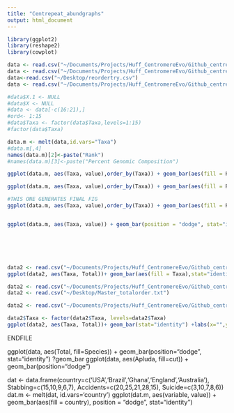 ```yaml
---
title: "Centrepeat_abundgraphs"
output: html_document
---
```


```r
library(ggplot2)
library(reshape2)
library(cowplot)

data <- read.csv("~/Documents/Projects/Huff_CentromereEvo/Github_centrepeat/abundance/Master_clean.csv")
data <- read.csv("~/Documents/Projects/Huff_CentromereEvo/Github_centrepeat/abundance/Master_clean_reveiwer_ordered.csv")
data<-read.csv("~/Desktop/reordertry.csv")
data <- read.csv("~/Documents/Projects/Huff_CentromereEvo/Github_centrepeat/abundance/Master_clean_estep2.csv")

#data$X.1 <- NULL
#data$X <- NULL
#data <- data[-c(16:21),]
#ord<- 1:15
#data$Taxa <- factor(data$Taxa,levels=1:15)
#factor(data$Taxa)

data.m <- melt(data,id.vars="Taxa")
#data.m[,4]
names(data.m)[2]<-paste("Rank")
#names(data.m)[3]<-paste("Percent Genomic Composition")

ggplot(data.m, aes(Taxa, value),order_by(Taxa)) + geom_bar(aes(fill = Rank), position = "dodge", stat="identity") + labs(y="Percent Genomic Composition")+theme(axis.text.x = element_text(angle = 90, hjust = 1))

ggplot(data.m, aes(Taxa, value),order_by(Taxa)) + geom_bar(aes(fill = Rank), position = "dodge", stat="identity") + labs(y="Percent Genomic Composition")+theme(axis.text.x = element_text(angle = 90, hjust = 1))+ scale_x_discrete(labels=c("1 "=" O. sativa" , "2 "=" P. edulis" , "3 "=" A. nepalensis" , "4 "=" U. digitatum" , "5 "=" S. bicolor" , "6 "=" A. mutica" , "7 "=" H. hirta" , "8 "=" I. rugosum" , "9 "=" Z. mays" , "10 "=" Z. perennis" , "11 "=" T. andersonii" , "12 "=" T. dactyloides" , "13 "=" T. floridanum" , "14 "=" T. laxum" , "15 "=" T. peruvianus"))

#THIS ONE GENERATES FINAL FIG
ggplot(data.m, aes(Taxa, value),order_by(Taxa)) + geom_bar(aes(fill = Rank), position = "dodge", stat="identity") + labs(y="Percent Genomic Composition")+theme(axis.text.x = element_text(angle = 90, hjust = 1))+ scale_x_discrete(labels=c("a"="O.sativa","b"="P.edulis","c"="A.nepalensis","d"="Z.mays","e"="Z.perennis","f"="T.andersonii","g"="T.dactyloides","h"="T.floridanum","i"="T.laxum","j"="T.peruvianus","k"="U.digitatum","l"="A.mutica","m"="I.rugosum","n"="H.hirta","o"="S.bicolor"))+guides(fill=FALSE)+theme(axis.title.x=element_blank())


ggplot(data.m, aes(Taxa, value)) + geom_bar(position = "dodge", stat="identity") + labs(y="Percent Genomic Composition")+theme(axis.text.x = element_text(angle = 90, hjust = 1))+scale_x_discrete(labels=c("a"="O.sativa","b"="P.edulis","c"="A.nepalensis","d"="Z.mays","e"="Z.perennis","f"="T.andersonii","g"="T.dactyloides","h"="T.floridanum","i"="T.laxum","j"="T.peruvianus","k"="U.digitatum","l"="A.mutica","m"="I.rugosum","n"="H.hirta","o"="S.bicolor"))






data2 <- read.csv("~/Documents/Projects/Huff_CentromereEvo/Github_centrepeat/abundance/Master_totals.csv")
ggplot(data2, aes(Taxa, Total))+ geom_bar(aes(fill = Taxa),stat="identity") +labs(x="",y="Tandem Repeat Content")+theme(axis.ticks = element_blank(), axis.text.x = element_blank())+theme_bw()

data2 <- read.csv("~/Documents/Projects/Huff_CentromereEvo/Github_centrepeat/abundance/Master_totals2.csv")
data2 <- read.csv("~/Desktop/Master_totalorder.txt")

data2 <- read.csv("~/Documents/Projects/Huff_CentromereEvo/Github_centrepeat/abundance/Master_totals_estep.csv")

data2$Taxa <- factor(data2$Taxa, levels=data2$Taxa)
ggplot(data2, aes(Taxa, Total))+ geom_bar(stat="identity") +labs(x="",y="Tandem Repeat Content (%)")+theme(axis.text.x = element_text(angle = 90, hjust = 1))

```


ENDFILE

ggplot(data, aes(Total, fill=Species)) + geom_bar(position="dodge", stat="identity")
?geom_bar
ggplot(data, aes(Apluda, fill=cut)) + geom_bar(position="dodge")


dat <- data.frame(country=c('USA','Brazil','Ghana','England','Australia'), Stabbing=c(15,10,9,6,7), Accidents=c(20,25,21,28,15), Suicide=c(3,10,7,8,6))
dat.m <- melt(dat, id.vars='country')
ggplot(dat.m, aes(variable, value)) + 
  geom_bar(aes(fill = country), position = "dodge", stat="identity")